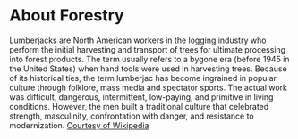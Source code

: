 # About Forestry

Lumberjacks are North American workers in the logging industry who
perform the initial harvesting and transport of trees for ultimate
processing into forest products. The term usually refers to a bygone
era (before 1945 in the United States) when hand tools were used in
harvesting trees. Because of its historical ties, the term lumberjac
has become ingrained in popular culture through folklore, mass media
and spectator sports. The actual work was difficult, dangerous,
intermittent, low-paying, and primitive in living conditions. However,
the men built a traditional culture that celebrated strength,
masculinity, confrontation with danger, and resistance to modernization.
<a href="https://en.wikipedia.org/wiki/Lumberjack">
  Courtesy of Wikipedia
</a>
